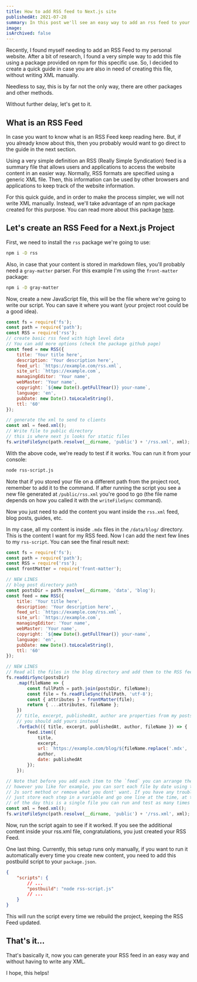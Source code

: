 ```yaml
---
title: How to add RSS feed to Next.js site
publishedAt: 2021-07-28
summary: In this post we'll see an easy way to add an rss feed to your Next.Js website without writing XML
image:
isArchived: false
---
```


Recently, I found myself needing to add an RSS Feed to my personal website. After a bit of research, I found a very simple way to add this file using a package provided on npm for this specific use. So, I decided to create a quick guide in case you are also in need of creating this file, without writing XML manually.

Needless to say, this is by far not the only way, there are other packages and other methods.

Without further delay, let's get to it.

## What is an RSS Feed

In case you want to know what is an RSS Feed keep reading here. But, if you already know about this, then you probably would want to go direct to the guide in the next section.

Using a very simple definition an RSS (Really Simple Syndication) feed is a summary file that allows users and applications to access the website content in an easier way. Normally, RSS formats are specified using a generic XML file. Then, this information can be used by other browsers and applications to keep track of the website information.

For this quick guide, and in order to make the process simpler, we will not write XML manually. Instead, we'll take advantage of an npm package created for this purpose. You can read more about this package [here](https://github.com/dylang/node-rss).

## Let's create an RSS Feed for a Next.js Project

First, we need to install the `rss` package we're going to use:

```bash
npm i -D rss
```

Also, in case that your content is stored in markdown files, you'll probably need a `gray-matter` parser. For this example I'm using the `front-matter` package:

```bash
npm i -D gray-matter
```

Now, create a new JavaScript file, this will be the file where we're going to write our script. You can save it where you want (your project root could be a good idea).

```js
const fs = require('fs');
const path = require('path');
const RSS = require('rss');
// create basic rss feed with high level data
// You can add more options (check the package github page)
const feed = new RSS({
    title: 'Your title here',
    description: 'Your description here',
    feed_url: `https://example.com/rss.xml`,
    site_url: `https://example.com`,
    managingEditor: 'Your name',
    webMaster: 'Your name',
    copyright: `${new Date().getFullYear()} your-name`,
    language: 'en',
    pubDate: new Date().toLocaleString(),
    ttl: '60'
});

// generate the xml to send to clients
const xml = feed.xml();
// Write file to public directory
// this is where next js looks for static files
fs.writeFileSync(path.resolve(__dirname, 'public') + '/rss.xml', xml);
```

With the above code, we're ready to test if it works. You can run it from your console:

```bash
node rss-script.js
```

Note that if you stored your file on a different path from the project root, remember to add it to the command.
If after running the script you see a new file generated at `/public/rss.xml` you're good to go (the file name depends on how you called it with the `writeFileSync` command).

Now you just need to add the content you want inside the `rss.xml` feed, blog posts, guides, etc.

In my case, all my content is inside `.mdx` files in the `/data/blog/` directory. This is the content I want for my RSS feed. Now I can add the next few lines to my `rss-script`. You can see the final result next:

```js
const fs = require('fs');
const path = require('path');
const RSS = require('rss');
const frontMatter = require('front-matter');

// NEW LINES
// blog post directory path
const postsDir = path.resolve(__dirname, 'data', 'blog');
const feed = new RSS({
    title: 'Your title here',
    description: 'Your description here',
    feed_url: `https://example.com/rss.xml`,
    site_url: `https://example.com`,
    managingEditor: 'Your name',
    webMaster: 'Your name',
    copyright: `${new Date().getFullYear()} your-name`,
    language: 'en',
    pubDate: new Date().toLocaleString(),
    ttl: '60'
});

// NEW LINES
// Read all the files in the blog directory and add them to the RSS feed
fs.readdirSync(postsDir)
    .map(fileName => {
        const fullPath = path.join(postsDir, fileName);
        const file = fs.readFileSync(fullPath, 'utf-8');
        const { attributes } = frontMatter(file);
        return { ...attributes, fileName };
    })
    // title, excerpt, publishedAt, author are properties from my posts metadata
    // you should add yours instead
    .forEach(({ title, excerpt, publishedAt, author, fileName }) => {
        feed.item({
            title,
            excerpt,
            url: `https://example.com/blog/${fileName.replace('.mdx', '')}`,
            author,
            date: publishedAt
        });
    });

// Note that before you add each item to the `feed` you can arrange them
// however you like for example, you can sort each file by date using the
// Js sort method or remove what you dont' want. If you have any trouble,
// just store each step in a variable and go one line at the time, at the end
// of the day this is a single file you can run and test as many times as you want.
const xml = feed.xml();
fs.writeFileSync(path.resolve(__dirname, 'public') + '/rss.xml', xml);
```

Now, run the script again to see if it worked. If you see the additional content inside your rss.xml file, congratulations, you just created your RSS Feed.

One last thing. Currently, this setup runs only manually, if you want to run it automatically every time you create new content, you need to add this postbuild script to your `package.json`.

```json
{
    "scripts": {
        // ...
        "postbuild": "node rss-script.js"
        // ...
    }
}
```

This will run the script every time we rebuild the project, keeping the RSS Feed updated.

## That's it...

That's basically it, now you can generate your RSS feed in an easy way and without having to write any XML.

I hope, this helps!

